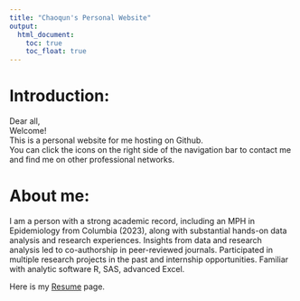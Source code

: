 ```yaml
---
title: "Chaoqun's Personal Website"
output: 
  html_document:
    toc: true
    toc_float: true
---
```



# Introduction:

Dear all,  
Welcome!  
This is a personal website for me hosting on Github.   
You can click the icons on the right side of the navigation bar to contact me and find me on other professional networks.

# About me:

I am a person with a strong academic record, including an MPH in Epidemiology from Columbia (2023), along with substantial hands-on data analysis and research experiences. Insights from data and research analysis led to co-authorship in peer-reviewed journals. Participated in multiple research projects in the past and internship opportunities. Familiar with analytic software R, SAS, advanced Excel. 

Here is my [Resume](Resume.html) page.